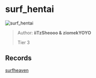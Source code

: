 
# surf_hentai

![surf_hentai](https://raw.githubusercontent.com/Sayt123/SurfMapPics/Maps-and-bonuses/csgo/surf_hentai.jpg)

> Author: **iiTzSheooo & ziomekYOYO**
>
> Tier 3

## Records

[surfheaven](https://surfheaven.eu/map/surf_hentai)
